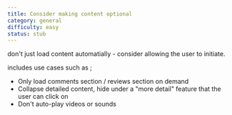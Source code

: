 ```yaml
---
title: Consider making content optional
category: general
difficulty: easy
status: stub
---
```


don't just load content automatially - consider allowing the user to initiate.

includes use cases such as ;

- Only load comments section / reviews section on demand
- Collapse detailed content, hide under a "more detail" feature that the user can click on
- Don't auto-play videos or sounds
